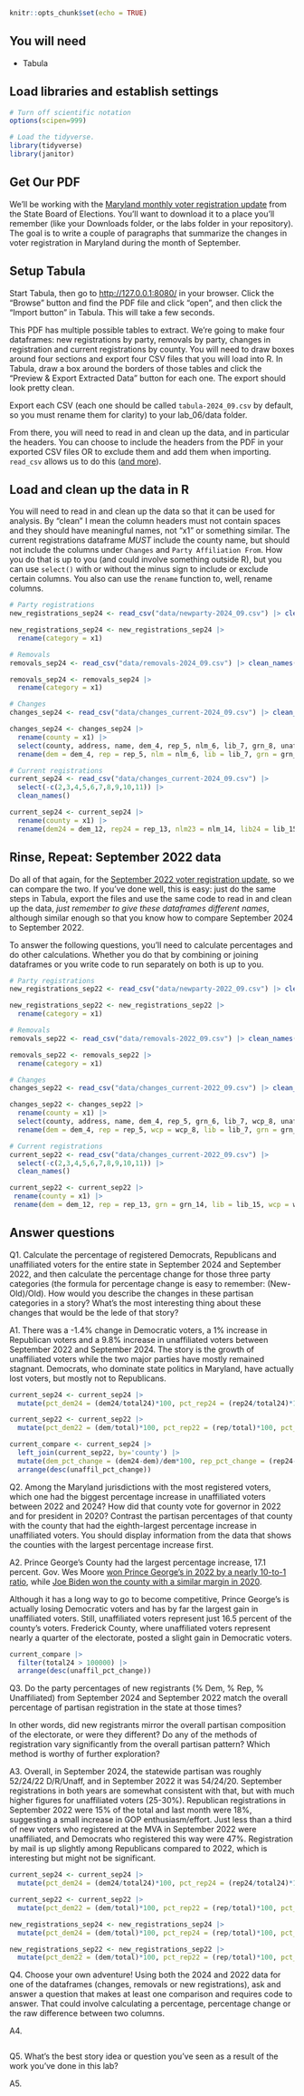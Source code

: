 ```r
knitr::opts_chunk$set(echo = TRUE)
```

## You will need

-   Tabula

## Load libraries and establish settings

```r
# Turn off scientific notation
options(scipen=999)

# Load the tidyverse.
library(tidyverse)
library(janitor)
```

## Get Our PDF

We'll be working with the [Maryland monthly voter registration update](https://elections.maryland.gov/pdf/vrar/2024_09.pdf) from the State Board of Elections. You'll want to download it to a place you'll remember (like your Downloads folder, or the labs folder in your repository). The goal is to write a couple of paragraphs that summarize the changes in voter registration in Maryland during the month of September.

## Setup Tabula

Start Tabula, then go to <http://127.0.0.1:8080/> in your browser. Click the "Browse" button and find the PDF file and click "open", and then click the "Import button" in Tabula. This will take a few seconds.

This PDF has multiple possible tables to extract. We're going to make four dataframes: new registrations by party, removals by party, changes in registration and current registrations by county. You will need to draw boxes around four sections and export four CSV files that you will load into R. In Tabula, draw a box around the borders of those tables and click the "Preview & Export Extracted Data" button for each one. The export should look pretty clean.

Export each CSV (each one should be called `tabula-2024_09.csv` by default, so you must rename them for clarity) to your lab_06/data folder.

From there, you will need to read in and clean up the data, and in particular the headers. You can choose to include the headers from the PDF in your exported CSV files OR to exclude them and add them when importing. `read_csv` allows us to do this ([and more](https://readr.tidyverse.org/reference/read_delim.html)).

## Load and clean up the data in R

You will need to read in and clean up the data so that it can be used for analysis. By "clean" I mean the column headers must not contain spaces and they should have meaningful names, not "x1" or something similar. The current registrations dataframe *MUST* include the county name, but should not include the columns under `Changes` and `Party Affiliation From`. How you do that is up to you (and could involve something outside R), but you can use `select()` with or without the minus sign to include or exclude certain columns. You also can use the `rename` function to, well, rename columns.

```r
# Party registrations
new_registrations_sep24 <- read_csv("data/newparty-2024_09.csv") |> clean_names()

new_registrations_sep24 <- new_registrations_sep24 |> 
  rename(category = x1)
```

```r
# Removals
removals_sep24 <- read_csv("data/removals-2024_09.csv") |> clean_names()

removals_sep24 <- removals_sep24 |> 
  rename(category = x1)
```

```r
# Changes
changes_sep24 <- read_csv("data/changes_current-2024_09.csv") |> clean_names()

changes_sep24 <- changes_sep24 |> 
  rename(county = x1) |> 
  select(county, address, name, dem_4, rep_5, nlm_6, lib_7, grn_8, unaf_9, oth_10) |> 
  rename(dem = dem_4, rep = rep_5, nlm = nlm_6, lib = lib_7, grn = grn_8, unaf = unaf_9, oth = oth_10)

```

```r
# Current registrations
current_sep24 <- read_csv("data/changes_current-2024_09.csv") |>
  select(-c(2,3,4,5,6,7,8,9,10,11)) |> 
  clean_names()

current_sep24 <- current_sep24 |> 
  rename(county = x1) |> 
  rename(dem24 = dem_12, rep24 = rep_13, nlm23 = nlm_14, lib24 = lib_15, grn24 = grn_16, unaf24 = unaf_17, oth24 = oth_18, total24 = total_19)
```

## Rinse, Repeat: September 2022 data

Do all of that again, for the [September 2022 voter registration update](https://elections.maryland.gov/pdf/vrar/2022_08.pdf), so we can compare the two. If you've done well, this is easy: just do the same steps in Tabula, export the files and use the same code to read in and clean up the data, *just remember to give these dataframes different names*, although similar enough so that you know how to compare September 2024 to September 2022.

To answer the following questions, you'll need to calculate percentages and do other calculations. Whether you do that by combining or joining dataframes or you write code to run separately on both is up to you.

```r
# Party registrations
new_registrations_sep22 <- read_csv("data/newparty-2022_09.csv") |> clean_names()

new_registrations_sep22 <- new_registrations_sep22 |> 
  rename(category = x1)
```

```r
# Removals
removals_sep22 <- read_csv("data/removals-2022_09.csv") |> clean_names()

removals_sep22 <- removals_sep22 |> 
  rename(category = x1)
```

```r
# Changes
changes_sep22 <- read_csv("data/changes_current-2022_09.csv") |> clean_names()

changes_sep22 <- changes_sep22 |> 
  rename(county = x1) |> 
  select(county, address, name, dem_4, rep_5, grn_6, lib_7, wcp_8, unaf_9, oth_10) |> 
  rename(dem = dem_4, rep = rep_5, wcp = wcp_8, lib = lib_7, grn = grn_6, unaf = unaf_9, oth = oth_10)
```

```r
# Current registrations
current_sep22 <- read_csv("data/changes_current-2022_09.csv") |>
  select(-c(2,3,4,5,6,7,8,9,10,11)) |> 
  clean_names()

current_sep22 <- current_sep22 |> 
 rename(county = x1) |> 
 rename(dem = dem_12, rep = rep_13, grn = grn_14, lib = lib_15, wcp = wcp_16, unaf = unaf_17, oth = oth_18, total = total_19)
```

## Answer questions

Q1. Calculate the percentage of registered Democrats, Republicans and unaffiliated voters for the entire state in September 2024 and September 2022, and then calculate the percentage change for those three party categories (the formula for percentage change is easy to remember: (New-Old)/Old). How would you describe the changes in these partisan categories in a story? What's the most interesting thing about these changes that would be the lede of that story?

A1. There was a -1.4% change in Democratic voters, a 1% increase in Republican voters and a 9.8% increase in unaffiliated voters between September 2022 and September 2024. The story is the growth of unaffiliated voters while the two major parties have mostly remained stagnant. Democrats, who dominate state politics in Maryland, have actually lost voters, but mostly not to Republicans.

```r
current_sep24 <- current_sep24 |> 
  mutate(pct_dem24 = (dem24/total24)*100, pct_rep24 = (rep24/total24)*100, pct_unaffil24 = (unaf24/total24)*100)

current_sep22 <- current_sep22 |> 
  mutate(pct_dem22 = (dem/total)*100, pct_rep22 = (rep/total)*100, pct_unaffil22 = (unaf/total)*100)

current_compare <- current_sep24 |> 
  left_join(current_sep22, by='county') |> 
  mutate(dem_pct_change = (dem24-dem)/dem*100, rep_pct_change = (rep24-rep)/rep*100, unaffil_pct_change = (unaf24-unaf)/unaf*100) |> 
  arrange(desc(unaffil_pct_change))
```

Q2. Among the Maryland jurisdictions with the most registered voters, which one had the biggest percentage increase in unaffiliated voters between 2022 and 2024? How did that county vote for governor in 2022 and for president in 2020? Contrast the partisan percentages of that county with the county that had the eighth-largest percentage increase in unaffiliated voters. You should display information from the data that shows the counties with the largest percentage increase first.

A2. Prince George's County had the largest percentage increase, 17.1 percent. Gov. Wes Moore [won Prince George's in 2022 by a nearly 10-to-1 ratio](https://www.elections.maryland.gov/elections/2022/general_results/gen_detail_results_2022_1_1.html), while [Joe Biden won the county with a similar margin in 2020](https://www.elections.maryland.gov/elections/2020/results/general/gen_detail_results_2020_4_BOT001-.html).

Although it has a long way to go to become competitive, Prince George's is actually losing Democratic voters and has by far the largest gain in unaffiliated voters. Still, unaffiliated voters represent just 16.5 percent of the county's voters. Frederick County, where unaffiliated voters represent nearly a quarter of the electorate, posted a slight gain in Democratic voters.

```r
current_compare |> 
  filter(total24 > 100000) |> 
  arrange(desc(unaffil_pct_change))
```

Q3. Do the party percentages of new registrants (% Dem, % Rep, % Unaffiliated) from September 2024 and September 2022 match the overall percentage of partisan registration in the state at those times?

In other words, did new registrants mirror the overall partisan composition of the electorate, or were they different? Do any of the methods of registration vary significantly from the overall partisan pattern? Which method is worthy of further exploration?

A3. Overall, in September 2024, the statewide partisan was roughly 52/24/22 D/R/Unaff, and in September 2022 it was 54/24/20. September registrations in both years are somewhat consistent with that, but with much higher figures for unaffiliated voters (25-30%). Republican registrations in September 2022 were 15% of the total and last month were 18%, suggesting a small increase in GOP enthusiasm/effort. Just less than a third of new voters who registered at the MVA in September 2022 were unaffiliated, and Democrats who registered this way were 47%. Registration by mail is up slightly among Republicans compared to 2022, which is interesting but might not be significant.

```r

current_sep24 <- current_sep24 |> 
  mutate(pct_dem24 = (dem24/total24)*100, pct_rep24 = (rep24/total24)*100, pct_unaffil24 = (unaf24/total24)*100)

current_sep22 <- current_sep22 |> 
  mutate(pct_dem22 = (dem/total)*100, pct_rep22 = (rep/total)*100, pct_unaffil22 = (unaf/total)*100)

new_registrations_sep24 <- new_registrations_sep24 |> 
  mutate(pct_dem24 = (dem/total)*100, pct_rep24 = (rep/total)*100, pct_unaffil24 = (unaf/total)*100)

new_registrations_sep22 <- new_registrations_sep22 |> 
  mutate(pct_dem22 = (dem/total)*100, pct_rep22 = (rep/total)*100, pct_unaffil22 = (unaf/total)*100)
```

Q4. Choose your own adventure! Using both the 2024 and 2022 data for one of the dataframes (changes, removals or new registrations), ask and answer a question that makes at least one comparison and requires code to answer. That could involve calculating a percentage, percentage change or the raw difference between two columns.

A4.

```r

```

Q5. What's the best story idea or question you've seen as a result of the work you've done in this lab?

A5.
